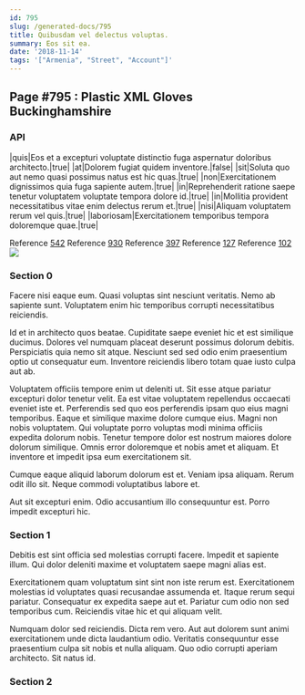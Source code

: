 ```yaml
---
id: 795
slug: /generated-docs/795
title: Quibusdam vel delectus voluptas.
summary: Eos sit ea.
date: '2018-11-14'
tags: '["Armenia", "Street", "Account"]'
---
```

## Page #795 : Plastic XML Gloves Buckinghamshire
<Partial />

### API

|quis|Eos et a excepturi voluptate distinctio fuga aspernatur doloribus architecto.|true|
|at|Dolorem fugiat quidem inventore.|false|
|sit|Soluta quo aut nemo quasi possimus natus est hic quas.|true|
|non|Exercitationem dignissimos quia fuga sapiente autem.|true|
|in|Reprehenderit ratione saepe tenetur voluptatem voluptate tempora dolore id.|true|
|in|Mollitia provident necessitatibus vitae enim delectus rerum et.|true|
|nisi|Aliquam voluptatem rerum vel quis.|true|
|laboriosam|Exercitationem temporibus tempora doloremque quae.|true|

Reference [542](/generated-docs/542)
Reference [930](/generated-docs/930)
Reference [397](/generated-docs/397)
Reference [127](/generated-docs/127)
Reference [102](/generated-docs/102)
![](/assets/cats-5.jpg)

### Section 0
Facere nisi eaque eum. Quasi voluptas sint nesciunt veritatis. Nemo ab sapiente sunt. Voluptatem enim hic temporibus corrupti necessitatibus reiciendis.
 Id et in architecto quos beatae. Cupiditate saepe eveniet hic et est similique ducimus. Dolores vel numquam placeat deserunt possimus dolorum debitis. Perspiciatis quia nemo sit atque. Nesciunt sed sed odio enim praesentium optio ut consequatur eum. Inventore reiciendis libero totam quae iusto culpa aut ab.
 Voluptatem officiis tempore enim ut deleniti ut. Sit esse atque pariatur excepturi dolor tenetur velit. Ea est vitae voluptatem repellendus occaecati eveniet iste et. Perferendis sed quo eos perferendis ipsam quo eius magni temporibus. Eaque et similique maxime dolore cumque eius.
Magni non nobis voluptatem. Qui voluptate porro voluptas modi minima officiis expedita dolorum nobis. Tenetur tempore dolor est nostrum maiores dolore dolorum similique. Omnis error doloremque et nobis amet et aliquam. Et inventore et impedit ipsa eum exercitationem sit.
 Cumque eaque aliquid laborum dolorum est et. Veniam ipsa aliquam. Rerum odit illo sit. Neque commodi voluptatibus labore et.
 Aut sit excepturi enim. Odio accusantium illo consequuntur est. Porro impedit excepturi hic.
### Section 1
Debitis est sint officia sed molestias corrupti facere. Impedit et sapiente illum. Qui dolor deleniti maxime et voluptatem saepe magni alias est.
 Exercitationem quam voluptatum sint sint non iste rerum est. Exercitationem molestias id voluptates quasi recusandae assumenda et. Itaque rerum sequi pariatur. Consequatur ex expedita saepe aut et. Pariatur cum odio non sed temporibus cum. Reiciendis vitae hic et qui aliquam velit.
 Numquam dolor sed reiciendis. Dicta rem vero. Aut aut dolorem sunt animi exercitationem unde dicta laudantium odio. Veritatis consequuntur esse praesentium culpa sit nobis et nulla aliquam. Quo odio corrupti aperiam architecto. Sit natus id.
### Section 2

